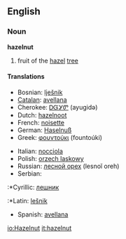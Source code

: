 ==English==
===Noun===
'''hazelnut'''
# fruit of the [[hazel]] [[tree]]
====Translations====
{{top}}
*Bosnian: [[ǉešnik#Bosnian|ǉešnik]] {{m}}
*[[Catalan]]: [[avellana]] {{f}}
*Cherokee: [[ᎠᏳᎩᏛ]] (ayugidǝ)
*Dutch: [[hazelnoot]] {{f}}
*French: [[noisette]] {{f}}
*German: [[Haselnuß]] {{f}}
*Greek: [[φουντούκι]] (fountoúki) {{n}}
{{mid}}
*Italian: [[nocciola]] {{f}}
*Polish: [[orzech laskowy]] {{m}}
*Russian: [[лесной орех]] (lesnoĭ oreh) {{m}}
*Serbian:
:*Cyrillic: [[лешник#Serbian|лешник]] {{m}}
:*Latin: [[lešnik#Serbian|lešnik]] {{m}}
*Spanish: [[avellana]] {{f}}
{{bottom}}

[[io:Hazelnut]]
[[it:hazelnut]]